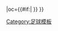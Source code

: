 {{fb team |t=漢諾威96|tan=汉诺威96足球俱乐部 |tc=GER |abb={{#if:{{{abb|}}}|H96{{0}}}} |oc={{#if:{{{oc|}}}|{{{oc}}} }} }}<!--
--><noinclude>[[Category:足球模板]]</noinclude>